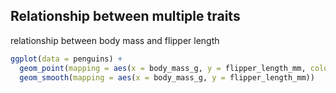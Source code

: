 ## Relationship between multiple traits 
relationship between body mass and flipper length 

```r
ggplot(data = penguins) +
  geom_point(mapping = aes(x = body_mass_g, y = flipper_length_mm, color = species)) + 
  geom_smooth(mapping = aes(x = body_mass_g, y = flipper_length_mm))
```

